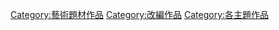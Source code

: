[[Category:藝術題材作品|Category:藝術題材作品]]
[[Category:改編作品|Category:改編作品]]
[[Category:各主題作品|Category:各主題作品]]